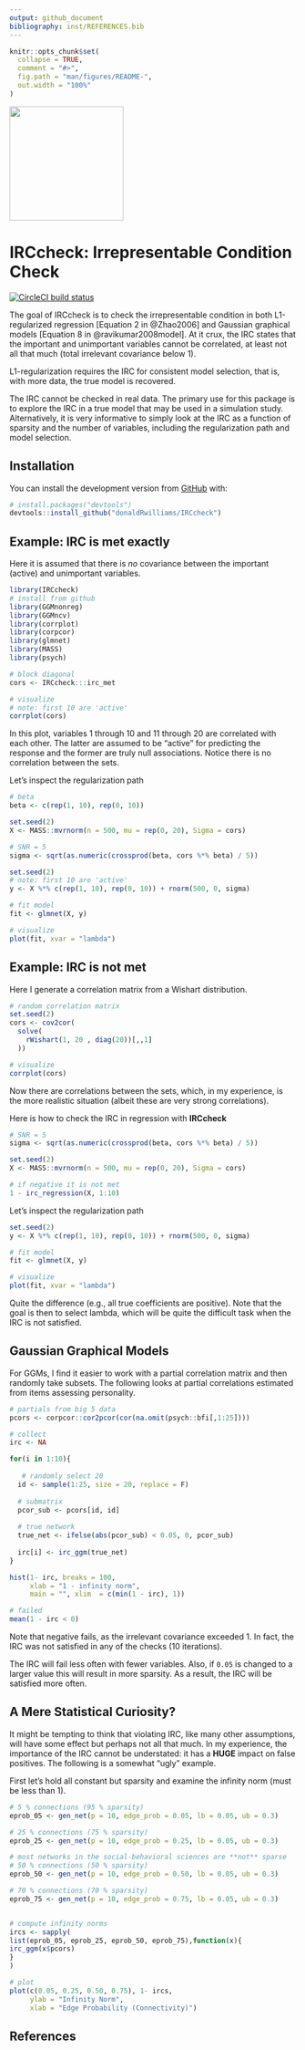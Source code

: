 ```yaml
---
output: github_document
bibliography: inst/REFERENCES.bib
---
```


<!-- README.md is generated from README.Rmd. Please edit that file -->

```r
knitr::opts_chunk$set(
  collapse = TRUE,
  comment = "#>",
  fig.path = "man/figures/README-",
  out.width = "100%"
)
```

<img src="man/figures/imgfile.png" width = 200 />

# IRCcheck: Irrepresentable Condition Check

[![CircleCI build status](https://circleci.com/gh/donaldRwilliams/IRCcheck.svg?style=svg)](https://circleci.com/gh/donaldRwilliams/IRCcheck)


The goal of IRCcheck is to check the irrepresentable condition in 
both L1-regularized regression [Equation 2 in @Zhao2006]  and Gaussian graphical 
models [Equation 8 in @ravikumar2008model]. At it crux, the IRC states that the 
important and unimportant variables cannot be correlated,
at least not all that much (total irrelevant covariance below 1).

L1-regularization requires the IRC for consistent model selection, that is, 
with more data, the true model is recovered.
            
The IRC cannot be checked in real data. The primary 
use for this package is to explore the IRC in a true model
that may be used in a simulation study. Alternatively, it is very 
informative to simply look at the IRC as a function of sparsity
and the number of variables, including the regularization path
and model selection.


## Installation

You can install the development version from [GitHub](https://github.com/) with:
``` r
# install.packages("devtools")
devtools::install_github("donaldRwilliams/IRCcheck")
```

## Example: IRC is met exactly
Here it is assumed that there is *no* covariance between the important 
(active) and unimportant variables.
```r
library(IRCcheck)
# install from github
library(GGMnonreg)
library(GGMncv)
library(corrplot)
library(corpcor)
library(glmnet)
library(MASS)
library(psych)

# block diagonal
cors <- IRCcheck:::irc_met

# visualize
# note: first 10 are 'active'
corrplot(cors)
```

In this plot, variables 1 through 10 and 11 through 20 are correlated with each other. 
The latter are assumed to be "active" for predicting the response and the former are truly null associations. Notice there is no correlation between the sets.


Let's inspect the regularization path
```r
# beta
beta <- c(rep(1, 10), rep(0, 10))

set.seed(2)
X <- MASS::mvrnorm(n = 500, mu = rep(0, 20), Sigma = cors)

# SNR = 5
sigma <- sqrt(as.numeric(crossprod(beta, cors %*% beta) / 5))

set.seed(2)
# note: first 10 are 'active'
y <- X %*% c(rep(1, 10), rep(0, 10)) + rnorm(500, 0, sigma)

# fit model
fit <- glmnet(X, y)

# visualize
plot(fit, xvar = "lambda")
```

## Example: IRC is not met
Here I generate a correlation matrix from a Wishart distribution.

```r
# random correlation matrix
set.seed(2)
cors <- cov2cor(
  solve(
    rWishart(1, 20 , diag(20))[,,1]
  ))

# visualize
corrplot(cors)
```

Now there are correlations between the sets, which, in my experience, is the 
more realistic situation (albeit these are very strong correlations).


Here is how to check the IRC in regression with **IRCcheck**
```r
# SNR = 5
sigma <- sqrt(as.numeric(crossprod(beta, cors %*% beta) / 5))

set.seed(2)
X <- MASS::mvrnorm(n = 500, mu = rep(0, 20), Sigma = cors)

# if negative it is not met
1 - irc_regression(X, 1:10)
```

Let's inspect the regularization path
```r
set.seed(2)
y <- X %*% c(rep(1, 10), rep(0, 10)) + rnorm(500, 0, sigma)

# fit model
fit <- glmnet(X, y)

# visualize
plot(fit, xvar = "lambda")
```

Quite the difference (e.g., all true coefficients are positive). 
Note that the goal is then to select lambda, which
will be quite the difficult task when the IRC is not satisfied. 

## Gaussian Graphical Models
For GGMs, I find it easier to work with a partial correlation matrix
and then randomly take subsets. The following looks at partial 
correlations estimated from items assessing personality. 

```r
# partials from big 5 data
pcors <- corpcor::cor2pcor(cor(na.omit(psych::bfi[,1:25])))

# collect
irc <- NA 

for(i in 1:10){
  
   # randomly select 20
  id <- sample(1:25, size = 20, replace = F)
  
  # submatrix
  pcor_sub <- pcors[id, id]
  
  # true network
  true_net <- ifelse(abs(pcor_sub) < 0.05, 0, pcor_sub)
  
  irc[i] <- irc_ggm(true_net)
}

hist(1- irc, breaks = 100, 
     xlab = "1 - infinity norm", 
     main = "", xlim  = c(min(1 - irc), 1))

# failed
mean(1 - irc < 0)
```

Note that negative fails, as the irrelevant covariance exceeded 1. In fact,
the IRC was not satisfied in any of the checks (10 iterations). 

The IRC will fail less often with fewer variables. Also, if `0.05` is 
changed to a larger value this will result in more sparsity. 
As a result, the IRC will be satisfied  more often.

## A Mere Statistical Curiosity?
It might be tempting to think that violating IRC, like many other assumptions, will have some effect
but perhaps not all that much. In my experience, the importance of the IRC cannot be understated:
it has a **HUGE** impact on false positives. The following is a somewhat "ugly" example.


First let's hold all constant but sparsity and examine the infinity norm (must be less than 1).

```r
# 5 % connections (95 % sparsity)
eprob_05 <- gen_net(p = 10, edge_prob = 0.05, lb = 0.05, ub = 0.3)

# 25 % connections (75 % sparsity)
eprob_25 <- gen_net(p = 10, edge_prob = 0.25, lb = 0.05, ub = 0.3)

# most networks in the social-behavioral sciences are **not** sparse
# 50 % connections (50 % sparsity)
eprob_50 <- gen_net(p = 10, edge_prob = 0.50, lb = 0.05, ub = 0.3)

# 70 % connections (70 % sparsity)
eprob_75 <- gen_net(p = 10, edge_prob = 0.75, lb = 0.05, ub = 0.3)


# compute infinity norms
ircs <- sapply(
list(eprob_05, eprob_25, eprob_50, eprob_75),function(x){
irc_ggm(x$pcors)
}
)

# plot
plot(c(0.05, 0.25, 0.50, 0.75), 1- ircs, 
     ylab = "Infinity Norm", 
     xlab = "Edge Probability (Connectivity)")
```




## References